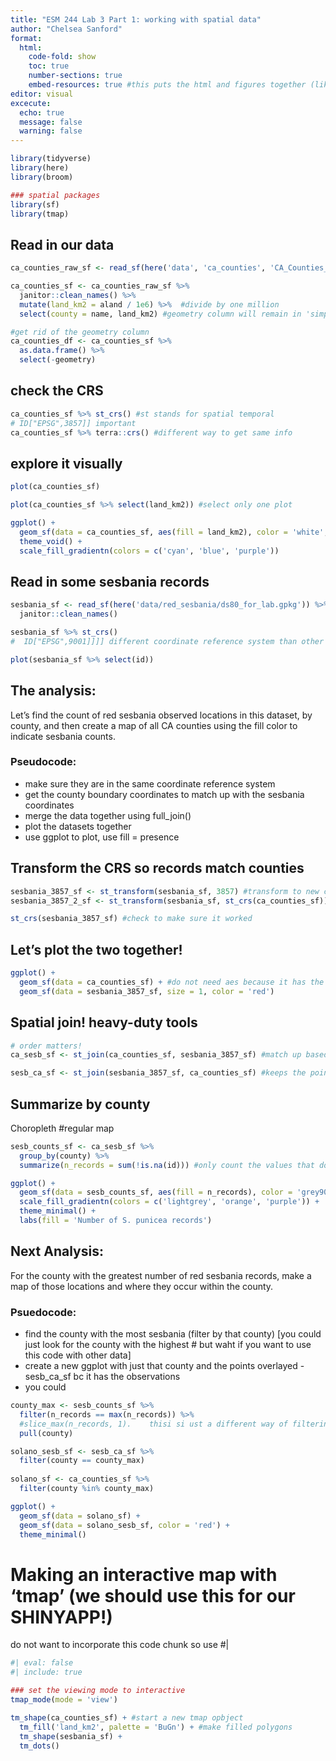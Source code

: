 ```yaml
---
title: "ESM 244 Lab 3 Part 1: working with spatial data"
author: "Chelsea Sanford"
format: 
  html:
    code-fold: show
    toc: true
    number-sections: true
    embed-resources: true #this puts the html and figures together (like plots etc) * remember from now on
editor: visual
excecute: 
  echo: true
  message: false
  warning: false
---
```


```r
library(tidyverse)
library(here)
library(broom) 

### spatial packages
library(sf)
library(tmap)
```


## Read in our data

```r
ca_counties_raw_sf <- read_sf(here('data', 'ca_counties', 'CA_Counties_TIGER2016.shp')) #is the points of our polygons

ca_counties_sf <- ca_counties_raw_sf %>% 
  janitor::clean_names() %>% 
  mutate(land_km2 = aland / 1e6) %>%  #divide by one million
  select(county = name, land_km2) #geometry column will remain in 'simple features'

#get rid of the geometry column
ca_counties_df <- ca_counties_sf %>% 
  as.data.frame() %>% 
  select(-geometry)
```

## check the CRS

```r
ca_counties_sf %>% st_crs() #st stands for spatial temporal
# ID["EPSG",3857]] important
ca_counties_sf %>% terra::crs() #different way to get same info
```

## explore it visually

```r
plot(ca_counties_sf)
```

```r
plot(ca_counties_sf %>% select(land_km2)) #select only one plot
```

```r
ggplot() +
  geom_sf(data = ca_counties_sf, aes(fill = land_km2), color = 'white', size = 0.1) +
  theme_void() +
  scale_fill_gradientn(colors = c('cyan', 'blue', 'purple'))
```

## Read in some sesbania records

```r
sesbania_sf <- read_sf(here('data/red_sesbania/ds80_for_lab.gpkg')) %>% 
  janitor::clean_names()

sesbania_sf %>% st_crs() 
#  ID["EPSG",9001]]]] different coordinate reference system than other data set

plot(sesbania_sf %>% select(id))
```

## The analysis: 

Let's find the count of red sesbania observed locations in this dataset, by county, and then create a map of all CA counties using the fill color to indicate sesbania counts.

### Pseudocode:

- make sure they are in the same coordinate reference system
- get the county boundary coordinates to match up with the sesbania coordinates
- merge the data together using full_join()
- plot the datasets together
- use ggplot to plot, use fill = presence

## Transform the CRS so records match counties

```r
sesbania_3857_sf <- st_transform(sesbania_sf, 3857) #transform to new coordinate reference system 'EPSG code 3857'
sesbania_3857_2_sf <- st_transform(sesbania_sf, st_crs(ca_counties_sf)) #'go find the crs and match it'

st_crs(sesbania_3857_sf) #check to make sure it worked
```

## Let's plot the two together!

```r
ggplot() +
  geom_sf(data = ca_counties_sf) + #do not need aes because it has the geometry column
  geom_sf(data = sesbania_3857_sf, size = 1, color = 'red')
```

## Spatial join! heavy-duty tools

```r
# order matters!
ca_sesb_sf <- st_join(ca_counties_sf, sesbania_3857_sf) #match up based on geometries, keeps the geometry of the county and adds the points (better in this case)

sesb_ca_sf <- st_join(sesbania_3857_sf, ca_counties_sf) #keeps the point and adds the county on top
```

## Summarize by county

Choropleth #regular map

```r
sesb_counts_sf <- ca_sesb_sf %>%
  group_by(county) %>%
  summarize(n_records = sum(!is.na(id))) #only count the values that do not have an NA value

ggplot() +
  geom_sf(data = sesb_counts_sf, aes(fill = n_records), color = 'grey90', size = 1) +
  scale_fill_gradientn(colors = c('lightgrey', 'orange', 'purple')) +
  theme_minimal() +
  labs(fill = 'Number of S. punicea records')

```

## Next Analysis:

For the county with the greatest number of red sesbania records, make a map of those locations and where they occur within the county.

### Psuedocode:

- find the county with the most sesbania (filter by that county) [you could just look for the county with the highest # but waht if you want to use this code with other data]
- create a new ggplot with just that county and the points overlayed - sesb_ca_sf bc it has the observations
- you could 

```r
county_max <- sesb_counts_sf %>% 
  filter(n_records == max(n_records)) %>% 
  #slice_max(n_records, 1).    thisi si ust a different way of filtering
  pull(county)

solano_sesb_sf <- sesb_ca_sf %>% 
  filter(county == county_max)
  
solano_sf <- ca_counties_sf %>% 
  filter(county %in% county_max)

ggplot() +
  geom_sf(data = solano_sf) +
  geom_sf(data = solano_sesb_sf, color = 'red') +
  theme_minimal()
```

# Making an interactive map with 'tmap' (we should use this for our SHINYAPP!)

do not want to incorporate this code chunk so use #|

```r
#| eval: false
#| include: true

### set the viewing mode to interactive
tmap_mode(mode = 'view')

tm_shape(ca_counties_sf) + #start a new tmap opbject
  tm_fill('land_km2', palette = 'BuGn') + #make filled polygons
  tm_shape(sesbania_sf) +
  tm_dots()
```

